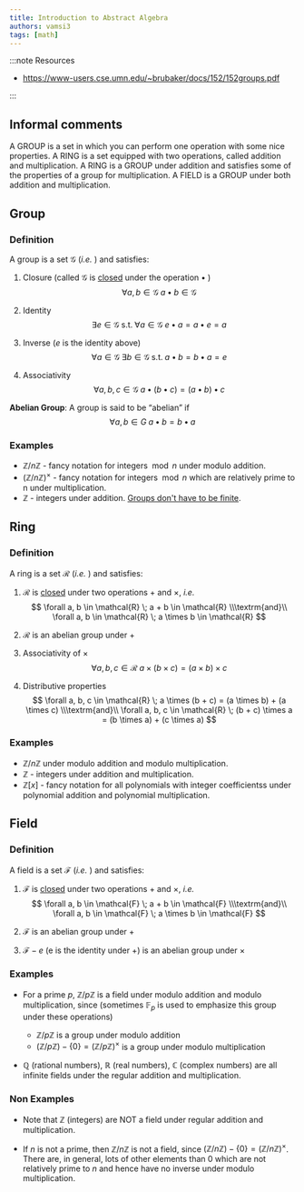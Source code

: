 ```yaml
---
title: Introduction to Abstract Algebra
authors: vamsi3
tags: [math]
---
```


:::note Resources
- https://www-users.cse.umn.edu/~brubaker/docs/152/152groups.pdf

:::

## Informal comments

A GROUP is a set in which you can perform one operation with some nice properties. A RING is a set equipped
with two operations, called addition and multiplication. A RING is a GROUP under addition
and satisfies some of the properties of a group for multiplication. A FIELD is a GROUP
under both addition and multiplication.

## Group

### Definition
A group is a set $\mathcal{G}$ (_i.e._ ) and satisfies:

<!--truncate-->

1. Closure (called $\mathcal{G}$ is <u>closed</u> under the operation $\bullet$ )
$$
\forall a, b \in \mathcal{G} \; a \bullet b \in \mathcal{G}
$$

2. Identity
$$
\exists e \in \mathcal{G} \; \mathrm{s.t.} \; \forall a \in \mathcal{G} \; e \bullet a = a \bullet e = a
$$

3. Inverse ($e$ is the identity above)
$$
\forall a \in \mathcal{G} \; \exists b \in \mathcal{G} \; \mathrm{s.t.} \; a \bullet b = b \bullet a = e
$$

4. Associativity
$$
\forall a, b, c \in \mathcal{G} \; a \bullet (b \bullet c) = (a \bullet b) \bullet c
$$

**Abelian Group**: A group is said to be “abelian” if
$$
\forall a, b \in G \; a \bullet b = b \bullet a
$$

### Examples
- $\mathbb{Z}/n\mathbb{Z}$ - fancy notation for $\mathrm{integers} \mod n$ under modulo addition.
- $(\mathbb{Z}/n\mathbb{Z})^{\times}$ - fancy notation for $\mathrm{integers} \mod n$ which are relatively prime to n under multiplication.
- $\mathbb{Z}$ - integers under addition. <u>Groups don't have to be finite</u>.

## Ring

### Definition
A ring is a set $\mathcal{R}$ (_i.e._ ) and satisfies:

1. $\mathcal{R}$ is <u>closed</u> under two operations $+$ and $\times$, _i.e._
$$
\forall a, b \in \mathcal{R} \; a + b \in \mathcal{R}
\\\textrm{and}\\
\forall a, b \in \mathcal{R} \; a \times b \in \mathcal{R}
$$

2. $\mathcal{R}$ is an abelian group under $+$

3. Associativity of $\times$
$$
\forall a, b, c \in \mathcal{R} \; a \times (b \times c) = (a \times b) \times c
$$

4. Distributive properties
$$
\forall a, b, c \in \mathcal{R} \; a \times (b + c) = (a \times b) + (a \times c)
\\\textrm{and}\\
\forall a, b, c \in \mathcal{R} \; (b + c) \times a = (b \times a) + (c \times a)
$$

### Examples
- $\mathbb{Z}/n\mathbb{Z}$ under modulo addition and modulo multiplication.
- $\mathbb{Z}$ - integers under addition and multiplication.
- $\mathbb{Z}[x]$ - fancy notation for all polynomials with integer coefficientss under polynomial addition and polynomial multiplication.

## Field

### Definition
A field is a set $\mathcal{F}$ (_i.e._ ) and satisfies:

1. $\mathcal{F}$ is <u>closed</u> under two operations $+$ and $\times$, _i.e._
$$
\forall a, b \in \mathcal{F} \; a + b \in \mathcal{F}
\\\textrm{and}\\
\forall a, b \in \mathcal{F} \; a \times b \in \mathcal{F}
$$

2. $\mathcal{F}$ is an abelian group under $+$

3. $\mathcal{F} - {e}$ (e is the identity under $+$) is an abelian group under $\times$

### Examples
- For a prime $p$, $\mathbb{Z}/p\mathbb{Z}$ is a field under modulo addition and modulo multiplication, since (sometimes $\mathbb{F}_{p}$ is used to emphasize this group under these operations)
    - $\mathbb{Z}/p\mathbb{Z}$ is a group under modulo addition
    - $(\mathbb{Z}/p\mathbb{Z}) - \{0\} = (\mathbb{Z}/p\mathbb{Z})^{\times}$ is a group under modulo multiplication

- $\mathbb{Q}$ (rational numbers), $\mathbb{R}$ (real numbers), $\mathbb{C}$ (complex numbers) are all infinite fields under the regular addition and multiplication.

### Non Examples

- Note that $\mathbb{Z}$ (integers) are NOT a field under regular addition and multiplication.

- If $n$ is not a prime, then $\mathbb{Z}/n\mathbb{Z}$ is not a field, since $(\mathbb{Z}/n\mathbb{Z}) - \{0\} = (\mathbb{Z}/n\mathbb{Z})^{\times}$. There are, in general, lots of other elements than $0$ which are not relatively prime to $n$ and hence have no inverse under modulo multiplication.
